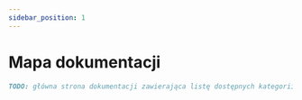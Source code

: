 ```yaml
---
sidebar_position: 1
---
```


# Mapa dokumentacji


<NotFinished />

```md
TODO: główna strona dokumentacji zawierająca listę dostępnych kategorii najwyższego poziomu
```